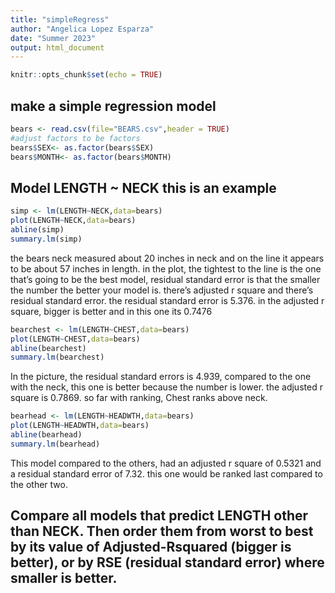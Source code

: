 ```yaml
---
title: "simpleRegress"
author: "Angelica Lopez Esparza"
date: "Summer 2023"
output: html_document
---
```


```r
knitr::opts_chunk$set(echo = TRUE)
```

## make a simple regression model

```r
bears <- read.csv(file="BEARS.csv",header = TRUE)
#adjust factors to be factors
bears$SEX<- as.factor(bears$SEX)
bears$MONTH<- as.factor(bears$MONTH)
```

## Model LENGTH ~ NECK  this is an example  

```r
simp <- lm(LENGTH~NECK,data=bears)
plot(LENGTH~NECK,data=bears)
abline(simp)
summary.lm(simp)
```
 the bears neck measured about 20 inches in neck and on the line it appears to be about 57 inches in length. in the plot, the tightest to the line is the one that's going to be the best model, residual standard error is that the smaller the number the better your model is. there's adjusted r square and there's residual standard error. the residual standard error is 5.376. in the adjusted r square, bigger is better and in this one its 0.7476    


```r
bearchest <- lm(LENGTH~CHEST,data=bears)
plot(LENGTH~CHEST,data=bears)
abline(bearchest)
summary.lm(bearchest)
```

In the picture, the residual standard errors is 4.939, compared to the one with the neck, this one is better because the number is lower. the adjusted r square is 0.7869. so far with ranking, Chest ranks above neck.  


```r
bearhead <- lm(LENGTH~HEADWTH,data=bears)
plot(LENGTH~HEADWTH,data=bears)
abline(bearhead)
summary.lm(bearhead)
```

This model compared to the others, had an adjusted r square of 0.5321 and a residual standard error of 7.32. this one would be ranked last compared to the other two.  

## Compare all models that predict LENGTH other than NECK. Then order them from worst to best by its value of Adjusted-Rsquared (bigger is better), or by RSE (residual standard error) where smaller is better. 